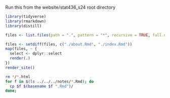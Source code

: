 
Run this from the website/stat436_s24 root directory

```r
library(tidyverse)
library(rmarkdown)
library(distill)

files <- list.files(path = ".", pattern = "*", recursive = TRUE, full.names = TRUE)

files <- setdiff(files, c("./about.Rmd", "./index.Rmd"))
map(files, ~ {
  select <- dplyr::select
  render(.)
})
render_site()
```

```sh
rm */*.html
for f in $(ls ../../../notes/*.Rmd); do
  cp $f $(basename $f ".Rmd")/
done;
```

